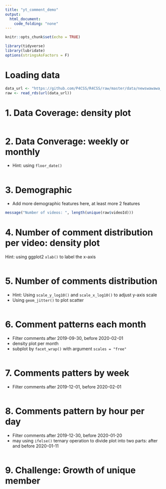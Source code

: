 ```yaml
---
title: "yt_comment_demo"
output: 
  html_document:
    code_folding: "none"
---
```


```r
knitr::opts_chunk$set(echo = TRUE)
```

```r
library(tidyverse)
library(lubridate)
options(stringsAsFactors = F)
```



# Loading data

```r
data_url <- "https://github.com/P4CSS/R4CSS/raw/master/data/newswawawa_yt_comments.rds"
raw <- read_rds(url(data_url))
```



# 1. Data Coverage: density plot

```r
```

# 2. Data Converage: weekly or monthly
- Hint: using `floor_date()`


```r

```

# 3. Demographic
- Add more demographic features here, at least more 2 features

```r
message("Number of videos: ", length(unique(raw$videoId)))

```


# 4. Number of comment distribution per video: density plot
Hint: using ggplot2 `xlab()` to label the x-axis

```r

```



# 5. Number of comments distribution
- Hint: Using `scale_y_log10()` and `scale_x_log10()` to adjust y-axis scale
- Using `geom_jitter()` to plot scatter

```r
    
```


# 6. Comment patterns each month
- Filter comments after 2019-09-30, before 2020-02-01 
- density plot per month
- subplot by `facet_wrap()` with argument `scales = "free"`

```r

```



# 7. Comments patters by week
- Filter comments after 2019-12-01, before 2020-02-01 


```r

```


# 8. Comments pattern by hour per day
- Filter comments after 2019-12-30, before 2020-01-20 
- may using `ifelse()` ternary operation to divide plot into two parts: after and before 2020-01-11


```r

```

# 9. Challenge: Growth of unique member

```r


```

